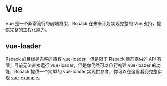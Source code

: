 # Vue

Vue 是一个非常流行的前端框架，Rspack 在未来计划实现完整的 Vue 支持，提供完整的工程化能力。

## vue-loader

Rspack 的目标是完整的兼容 vue-loader，但是限于 Rspack 目前提供的 API 有限，目前无法直接运行 vue-loader，但是你仍然可以自行构建 vue-loader 的功能，Rspack 提供一个简单的 vue-loader 实现供参考，你可以在这里看到完整实现 [vue-example](https://github.com/web-infra-dev/rspack/tree/main/examples/vue)。
